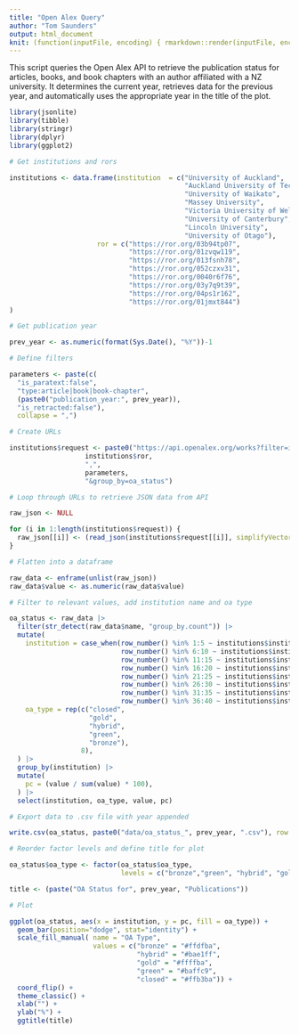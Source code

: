 ```yaml
---
title: "Open Alex Query"
author: "Tom Saunders"
output: html_document
knit: (function(inputFile, encoding) { rmarkdown::render(inputFile, encoding = encoding, output_file = file.path(dirname(inputFile), 'index.html')) })
---
```

This script queries the Open Alex API to retrieve the publication status for articles, books, and book chapters with an author affiliated with a NZ university. It determines the current year, retrieves data for the previous year, and automatically uses the appropriate year in the title of the plot.

```r
library(jsonlite)
library(tibble)
library(stringr)
library(dplyr)
library(ggplot2)
```

```r
# Get institutions and rors

institutions <- data.frame(institution  = c("University of Auckland",
                                            "Auckland University of Technology",
                                            "University of Waikato",
                                            "Massey University",
                                            "Victoria University of Wellington",
                                            "University of Canterbury",
                                            "Lincoln University",
                                            "University of Otago"),
                      ror = c("https://ror.org/03b94tp07",
                              "https://ror.org/01zvqw119",
                              "https://ror.org/013fsnh78",
                              "https://ror.org/052czxv31",
                              "https://ror.org/0040r6f76",
                              "https://ror.org/03y7q9t39",
                              "https://ror.org/04ps1r162",
                              "https://ror.org/01jmxt844")
)

# Get publication year

prev_year <- as.numeric(format(Sys.Date(), "%Y"))-1

# Define filters

parameters <- paste(c(
  "is_paratext:false",
  "type:article|book|book-chapter",
  (paste0("publication_year:", prev_year)),
  "is_retracted:false"), 
  collapse = ",")

# Create URLs

institutions$request <- paste0("https://api.openalex.org/works?filter=institutions.ror:", 
                   institutions$ror, 
                   ",", 
                   parameters,
                   "&group_by=oa_status")

# Loop through URLs to retrieve JSON data from API

raw_json <- NULL

for (i in 1:length(institutions$request)) {
  raw_json[[i]] <- (read_json(institutions$request[[i]], simplifyVector = TRUE))
}

# Flatten into a dataframe

raw_data <- enframe(unlist(raw_json))
raw_data$value <- as.numeric(raw_data$value)

# Filter to relevant values, add institution name and oa type

oa_status <- raw_data |> 
  filter(str_detect(raw_data$name, "group_by.count")) |> 
  mutate(
    institution = case_when(row_number() %in% 1:5 ~ institutions$institution[1],
                            row_number() %in% 6:10 ~ institutions$institution[2],
                            row_number() %in% 11:15 ~ institutions$institution[3],
                            row_number() %in% 16:20 ~ institutions$institution[4],
                            row_number() %in% 21:25 ~ institutions$institution[5],
                            row_number() %in% 26:30 ~ institutions$institution[6],
                            row_number() %in% 31:35 ~ institutions$institution[7],
                            row_number() %in% 36:40 ~ institutions$institution[8]),
    oa_type = rep(c("closed", 
                    "gold", 
                    "hybrid", 
                    "green", 
                    "bronze"),
                  8),
  ) |> 
  group_by(institution) |> 
  mutate(
    pc = (value / sum(value) * 100),
  ) |> 
  select(institution, oa_type, value, pc)

# Export data to .csv file with year appended

write.csv(oa_status, paste0("data/oa_status_", prev_year, ".csv"), row.names = FALSE)

# Reorder factor levels and define title for plot

oa_status$oa_type <- factor(oa_status$oa_type, 
                            levels = c("bronze","green", "hybrid", "gold", "closed"))

title <- (paste("OA Status for", prev_year, "Publications"))

# Plot 

ggplot(oa_status, aes(x = institution, y = pc, fill = oa_type)) +
  geom_bar(position="dodge", stat="identity") +
  scale_fill_manual( name = "OA Type", 
                     values = c("bronze" = "#ffdfba",
                                "hybrid" = "#bae1ff",
                                "gold" = "#ffffba",
                                "green" = "#baffc9",
                                "closed" = "#ffb3ba")) +
  coord_flip() +
  theme_classic() +
  xlab("") +
  ylab("%") +
  ggtitle(title)
```

